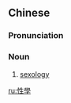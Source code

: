 {{also|性学}}
==Chinese==
{{zh-forms|s=性学}}

===Pronunciation===
{{zh-pron
|m=xìngxué
|c=sing3 hok6
|cat=n
}}

===Noun===
{{zh-noun}}

# [[sexology]]

{{zh-cat|Sex|Sciences}}

[[ru:性學]]